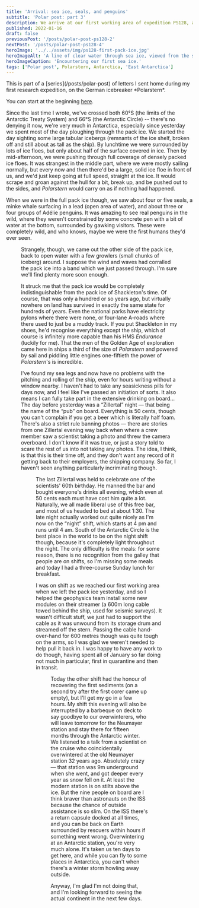 ```yaml
---
title: 'Arrival: sea ice, seals, and penguins'
subtitle: 'Polar post: part 3'
description: We arrive at our first working area of expedition PS128, and spot our first penguins and seals.
published: 2022-01-16
draft: false
previousPost: '/posts/polar-post-ps128-2'
nextPost: '/posts/polar-post-ps128-4'
heroImage: '../../assets/img/ps128-first-pack-ice.jpg'
heroImageAlt: 'A line of clear water through sea ice, viewed from the stern of the ship, just visible.'
heroImageCaption: 'Encountering our first sea ice.'
tags: ['Polar post', Polarstern, Antarctica, 'East Antarctica']
---
```


<InfoBox>
This is part of a [series](/posts/polar-post) of letters I sent home during my first research expedition, on the German icebreaker *Polarstern*.

You can start at the beginning [here](/posts/polar-post-ps128-1).
</InfoBox>


Since the last time I wrote, we've crossed both 60°S (the limits of the Antarctic Treaty System) and 66°S (the Antarctic Circle) -- there's no denying it now, we're very much in Antarctica, especially since yesterday we spent most of the day ploughing through the pack ice. We started the day sighting some large tabular icebergs (remnants of the ice shelf, broken off and still about as tall as the ship). By lunchtime we were surrounded by lots of ice floes, but only about half of the surface covered in ice. Then by mid-afternoon, we were pushing through full coverage of densely packed ice floes. It was strangest in the middle part, where we were mostly sailing normally, but every now and then there'd be a large, solid ice floe in front of us, and we'd just keep going at full speed, straight at the ice. It would scrape and groan against the hull for a bit, break up, and be pushed out to the sides, and *Polarstern* would carry on as if nothing had happened.

When we were in the full pack ice though, we saw about four or five seals, a minke whale surfacing in a lead (open area of water), and about three or four groups of Adélie penguins. It was amazing to see real penguins in the wild, where they weren't constrained by some concrete pen with a bit of water at the bottom, surrounded by gawking visitors. These were completely wild, and who knows, maybe we were the first humans they'd ever seen.


<Figure wide src={adelie}  alt="Four small penguins on an ice floe. One of them has its flippers out wide like it's waiting for a hug." caption="Adélie penguins watching us pass – the first of many." />

Strangely, though, we came out the other side of the pack ice, back to open water with a few growlers (small chunks of iceberg) around. I suppose the wind and waves had corralled the pack ice into a band which we just passed through. I'm sure we'll find plenty more soon enough.

It struck me that the pack ice would be completely indistinguishable from the pack ice of Shackleton's time. Of course, that was only a hundred or so years ago, but virtually nowhere on land has survived in exactly the same state for hundreds of years. Even the national parks have electricity pylons where there were none, or four-lane A-roads where there used to just be a muddy track. If you put Shackleton in my shoes, he'd recognise everything except the ship, which of course is infinitely more capable than his HMS *Endurance* (luckily for me). That the men of the Golden Age of exploration came here in ships a third of the size of *Polarstern* and powered by sail and piddling little engines one-fiftieth the power of *Polarstern*'s is incredible.

I've found my sea legs and now have no problems with the pitching and rolling of the ship, even for hours writing without a window nearby. I haven't had to take any seasickness pills for days now, and I feel like I've passed an initiation of sorts. It also means I can fully take part in the extensive drinking on board… The day before yesterday was a “Zillertal” night — that being the name of the “pub” on board. Everything is 50 cents, though you can't complain if you get a beer which is literally half foam. There's also a strict rule banning photos — there are stories from one Zillertal evening way back when where a crew member saw a scientist taking a photo and threw the camera overboard. I don't know if it was true, or just a story told to scare the rest of us into not taking any photos. The idea, I think, is that this is their time off, and they don't want any record of it getting back to their employers, the shipping company. So far, I haven't seen anything particularly incriminating though.


<Figure src={zillertal}  alt="A red bar with bar stools in front of it. Behind the bar, the wall is completely covered in stickers." caption="&ldquo;Zillertal&rdquo;, the ship's pub." credit="Christian Rohleder (CC-BY-SA)" />

The last Zillertal was held to celebrate one of the scientists' 60th birthday. He manned the bar and bought everyone's drinks all evening, which even at 50 cents each must have cost him quite a lot. Naturally, we all made liberal use of this free bar, and most of us headed to bed at about 1:30. The late night actually worked out quite nicely as I'm now on the “night” shift, which starts at 4 pm and runs until 4 am. South of the Antarctic Circle is the best place in the world to be on the night shift though, because it's completely light throughout the night. The only difficulty is the meals: for some reason, there is no recognition from the galley that people are on shifts, so I'm missing some meals and today I had a three-course Sunday lunch for breakfast.

I was on shift as we reached our first working area when we left the pack ice yesterday, and so I helped the geophysics team install some new modules on their streamer (a 600m long cable towed behind the ship, used for seismic surveys). It wasn't difficult stuff, we just had to support the cable as it was unwound from its storage drum and streamed off the stern. Passing the cable hand-over-hand for 600 metres though was quite tough on the arms, so I was glad we weren't needed to help pull it back in. I was happy to have any work to do though, having spent all of January so far doing not much in particular, first in quarantine and then in transit.


<Figure sideCaption height="500" src={deckWork} alt="A man in orange hi-vis clothing holding a yellow pipe." caption="My first bit of actual work: a very important supporting role." credit="Lester Lembke-Jene" />

Today the other shift had the honour of recovering the first sediments (on a second try after the first corer came up empty), but I'll get my go in a few hours. My shift this evening will also be interrupted by a barbeque on deck to say goodbye to our overwinterers, who will leave tomorrow for the Neumayer station and stay there for fifteen months through the Antarctic winter. We listened to a talk from a scientist on the cruise who coincidentally overwintered at the old Neumayer station 32 years ago. Absolutely crazy — that station was 9m underground when she went, and got deeper every year as snow fell on it. At least the modern station is on stilts above the ice. But the nine people on board are I think braver than astronauts on the ISS because the chance of outside assistance is so slim. On the ISS there's a return capsule docked at all times, and you can be back on Earth surrounded by rescuers within hours if something went wrong. Overwintering at an Antarctic station, you're very much alone. It's taken us ten days to get here, and while you can fly to some places in Antarctica, you can't when there's a winter storm howling away outside.

Anyway, I'm glad I'm not doing that, and I'm looking forward to seeing the actual continent in the next few days.
